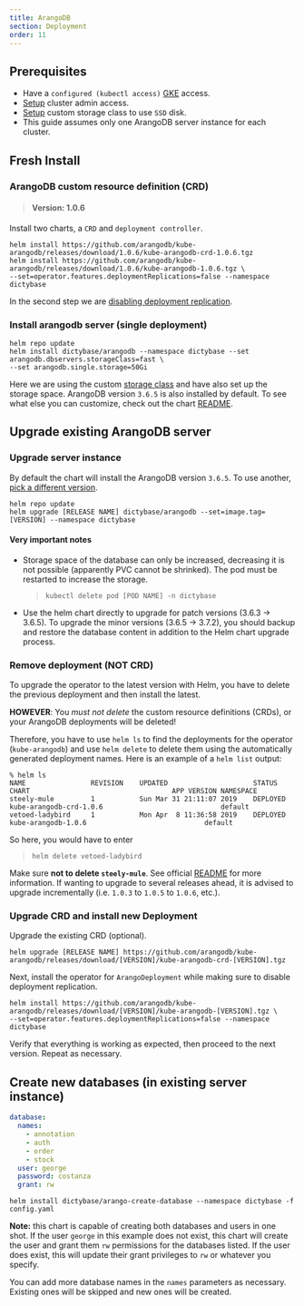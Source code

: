 ```yaml
---
title: ArangoDB
section: Deployment
order: 11
---
```


## Prerequisites

- Have a `configured (kubectl access)`
  [GKE](https://cloud.google.com/kubernetes-engine/) access.
- [Setup](/deployment/admin) cluster admin access.
- [Setup](/deployment/storageclass) custom storage class to use `SSD` disk.
- This guide assumes only one ArangoDB server instance for each cluster.

## Fresh Install

### ArangoDB custom resource definition (CRD)

> #### Version: 1.0.6

Install two charts, a `CRD` and `deployment controller`.

```shell
helm install https://github.com/arangodb/kube-arangodb/releases/download/1.0.6/kube-arangodb-crd-1.0.6.tgz
helm install https://github.com/arangodb/kube-arangodb/releases/download/1.0.6/kube-arangodb-1.0.6.tgz \
--set=operator.features.deploymentReplications=false --namespace dictybase
```

In the second step we are [disabling deployment replication](https://www.arangodb.com/docs/stable/deployment-kubernetes-helm.html#operatorfeaturesdeploymentreplications).

### Install arangodb server (single deployment)

```shell
helm repo update
helm install dictybase/arangodb --namespace dictybase --set arangodb.dbservers.storageClass=fast \
--set arangodb.single.storage=50Gi
```

Here we are using the custom [storage class](/deployment/storageclass) and have also
set up the storage space. ArangoDB version `3.6.5` is also installed by
default. To see what else you can customize, check out the chart
[README](https://github.com/dictybase-docker/kubernetes-charts/tree/master/arangodb).

## Upgrade existing ArangoDB server

### Upgrade server instance

By default the chart will install the ArangoDB version `3.6.5`. To use another,
[pick a different version](https://hub.docker.com/_/arangodb/?tab=tags).

```shell
helm repo update
helm upgrade [RELEASE NAME] dictybase/arangodb --set=image.tag=[VERSION] --namespace dictybase
```

#### Very important notes

- Storage space of the database can only be increased, decreasing it is not
  possible (apparently PVC cannot be shrinked). The pod must be restarted to
  increase the storage.
  > `kubectl delete pod [POD NAME] -n dictybase`
- Use the helm chart directly to upgrade for patch versions (3.6.3 -> 3.6.5).
  To upgrade the minor versions (3.6.5 -> 3.7.2), you should backup and restore
  the database content in addition to the Helm chart upgrade process.

### Remove deployment (NOT CRD)

To upgrade the operator to the latest version with Helm, you have to
delete the previous deployment and then install the latest.

**HOWEVER**: You _must not delete_ the custom resource definitions (CRDs), or your
ArangoDB deployments will be deleted!

Therefore, you have to use `helm ls` to find the deployments for the
operator (`kube-arangodb`) and use `helm delete` to delete them using the
automatically generated deployment names. Here is an example of a `helm list` output:

```
% helm ls
NAME            	REVISION	UPDATED                 	STATUS  	CHART                               	APP VERSION	NAMESPACE
steely-mule     	1       	Sun Mar 31 21:11:07 2019	DEPLOYED	kube-arangodb-crd-1.0.6             	           	default
vetoed-ladybird 	1       	Mon Apr  8 11:36:58 2019	DEPLOYED	kube-arangodb-1.0.6                	           	default
```

So here, you would have to enter

> `helm delete vetoed-ladybird`

Make sure **not to delete `steely-mule`**. See official
[README](https://github.com/arangodb/kube-arangodb/blob/master/README.md) for
more information. If wanting to upgrade to several releases ahead, it is
advised to upgrade incrementally (i.e. `1.0.3` to `1.0.5` to `1.0.6`, etc.).

### Upgrade CRD and install new Deployment

Upgrade the existing CRD (optional).

```shell
helm upgrade [RELEASE NAME] https://github.com/arangodb/kube-arangodb/releases/download/[VERSION]/kube-arangodb-crd-[VERSION].tgz
```

Next, install the operator for `ArangoDeployment` while making sure to disable deployment replication.

```shell
helm install https://github.com/arangodb/kube-arangodb/releases/download/[VERSION]/kube-arangodb-[VERSION].tgz \
--set=operator.features.deploymentReplications=false --namespace dictybase
```

Verify that everything is working as expected, then proceed to the next version.
Repeat as necessary.

## Create new databases (in existing server instance)

```yaml
database:
  names:
    - annotation
    - auth
    - order
    - stock
  user: george
  password: costanza
  grant: rw
```

```shell
helm install dictybase/arango-create-database --namespace dictybase -f config.yaml
```

**Note:** this chart is capable of creating both databases and users in one shot.
If the user `george` in this example does not exist, this chart will create the
user and grant them `rw` permissions for the databases listed. If the user does
exist, this will update their grant privileges to `rw` or whatever you specify.

You can add more database names in the `names` parameters as necessary. Existing
ones will be skipped and new ones will be created.
